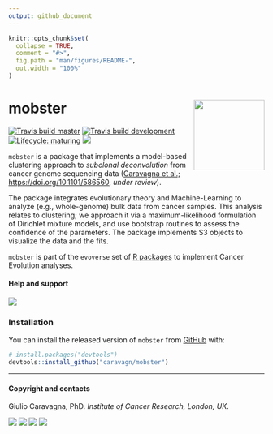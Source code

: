 ```yaml
---
output: github_document
---
```


```r
knitr::opts_chunk$set(
  collapse = TRUE,
  comment = "#>",
  fig.path = "man/figures/README-",
  out.width = "100%"
)
```

# mobster <a href='https://caravagn.github.io/mobster'><img src='man/figures/logo.png' align="right" height="139" /></a>

<!-- badges: start -->
[![Travis build master](https://travis-ci.org/caravagn/mobster.svg?branch=master)](https://travis-ci.org/caravagn/mobster)
[![Travis build development](https://travis-ci.org/caravagn/mobster.svg?branch=development)](https://travis-ci.org/caravagn/mobster)
[![Lifecycle: maturing](https://img.shields.io/badge/lifecycle-maturing-blue.svg)](https://www.tidyverse.org/lifecycle/#maturing)
[![](https://img.shields.io/badge/Part%20of-evoverse-blue.svg)](https://caravagn.github.io/evoverse)
<!-- badges: end -->

`mobster` is a package that implements a model-based clustering approach to _subclonal deconvolution_ from cancer genome sequencing data ([Caravagna et al.; https://doi.org/10.1101/586560](https://www.biorxiv.org/content/10.1101/586560v1), _under review_).

The package integrates evolutionary theory and Machine-Learning to analyze (e.g., whole-genome) bulk data from cancer samples. This analysis relates to clustering; we approach it via a maximum-likelihood formulation of Dirichlet mixture models, and use bootstrap routines to assess the confidence of the parameters. The package implements S3 objects to visualize the data and the fits.

`mobster` is part of the `evoverse` set of [R packages](https://caravagn.github.io/evoverse) to implement Cancer Evolution analyses.

#### Help and support

[![](https://img.shields.io/badge/GitHub%20Pages-https://caravagn.github.io/mobster/-steelblue.svg)](https://caravagn.github.io/mobster)

### Installation

You can install the released version of `mobster` from
[GitHub](https://github.com/) with:

``` r
# install.packages("devtools")
devtools::install_github("caravagn/mobster")
```

-----

#### Copyright and contacts

Giulio Caravagna, PhD. _Institute of Cancer Research, London, UK_.

[![](https://img.shields.io/badge/Email-gcaravagn@gmail.com-informational.svg?style=social)](mailto:gcaravagn@gmail.com)
[![](https://img.shields.io/badge/caravagn-informational.svg?style=social&logo=GitHub)](https://github.com/caravagn)
[![](https://img.shields.io/badge/@gcaravagna-informational.svg?style=social&logo=Twitter)](https://twitter.com/gcaravagna)
[![](https://img.shields.io/badge/Homepage-informational.svg?style=social&logo=Google)](https://sites.google.com/site/giuliocaravagna/)


